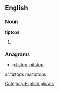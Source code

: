 ==English==

===Noun===
'''tiptops'''

# {{plural of|[[tiptop]]}}

===Anagrams===
* [[pit stop#English|pit stop]], [[pitstop#English|pitstop]]

[[Category:English plurals]]

[[ar:tiptops]]
[[my:tiptops]]